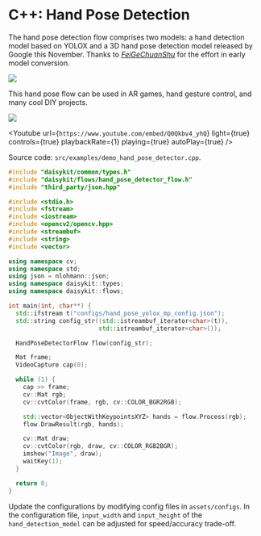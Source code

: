 
# C++: Hand Pose Detection

The hand pose detection flow comprises two models: a hand detection
model based on YOLOX and a 3D hand pose detection model released by
Google this November. Thanks to
[*FeiGeChuanShu*](https://github.com/FeiGeChuanShu) for the effort in
early model conversion.

![](/images/python/image1.png)

This hand pose flow can be used in AR games, hand gesture control, and
many cool DIY projects.

![](/images/python/handpose.png)

<Youtube
    url={`https://www.youtube.com/embed/Q0Qkbv4_yhQ`}
    light={true}
    controls={true}
    playbackRate={1}
    playing={true}
    autoPlay={true}
/>

Source code: `src/examples/demo_hand_pose_detector.cpp`.

```cpp
#include "daisykit/common/types.h"
#include "daisykit/flows/hand_pose_detector_flow.h"
#include "third_party/json.hpp"

#include <stdio.h>
#include <fstream>
#include <iostream>
#include <opencv2/opencv.hpp>
#include <streambuf>
#include <string>
#include <vector>

using namespace cv;
using namespace std;
using json = nlohmann::json;
using namespace daisykit::types;
using namespace daisykit::flows;

int main(int, char**) {
  std::ifstream t("configs/hand_pose_yolox_mp_config.json");
  std::string config_str((std::istreambuf_iterator<char>(t)),
                         std::istreambuf_iterator<char>());

  HandPoseDetectorFlow flow(config_str);

  Mat frame;
  VideoCapture cap(0);

  while (1) {
    cap >> frame;
    cv::Mat rgb;
    cv::cvtColor(frame, rgb, cv::COLOR_BGR2RGB);

    std::vector<ObjectWithKeypointsXYZ> hands = flow.Process(rgb);
    flow.DrawResult(rgb, hands);

    cv::Mat draw;
    cv::cvtColor(rgb, draw, cv::COLOR_RGB2BGR);
    imshow("Image", draw);
    waitKey(1);
  }

  return 0;
}
```

Update the configurations by modifying config files in `assets/configs`. In the configuration file, `input_width` and `input_height` of the `hand_detection_model` can be adjusted for speed/accuracy trade-off.
